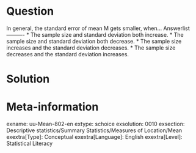 Question
========
  
In general, the standard error of mean M gets smaller, when... 
Answerlist
----------
* The sample size and standard deviation both increase.
* The sample size and standard deviation both decrease.
* The sample size increases and the standard deviation decreases.
* The sample size decreases and the standard deviation increases.


Solution
========

Meta-information
================
exname: uu-Mean-802-en
extype: schoice
exsolution: 0010
exsection: Descriptive statistics/Summary Statistics/Measures of Location/Mean
exextra[Type]: Conceptual
exextra[Language]: English
exextra[Level]: Statistical Literacy
